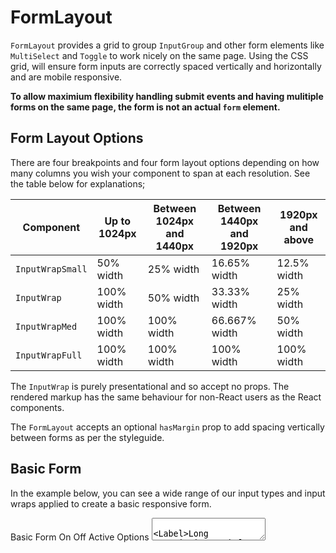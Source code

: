 
<Meta title="FormLayout" component={FormLayout} />

# FormLayout

`FormLayout` provides a grid to group `InputGroup` and other form elements like `MultiSelect` and `Toggle` to work nicely on the same page. Using the CSS grid, will ensure form inputs are correctly spaced vertically and horizontally and are mobile responsive.

**To allow maximium flexibility handling submit events and having mulitiple forms on the same page, the form is not an actual `form` element.**

## Form Layout Options

There are four breakpoints and four form layout options depending on how many columns you wish your component to span at each resolution. See the table below for explanations;

| Component        | Up to 1024px | Between 1024px and 1440px | Between 1440px and 1920px | 1920px and above |
| ---------------- | ------------ | ------------------------- | ------------------------- | ---------------- |
| `InputWrapSmall` | 50% width    | 25% width                 | 16.65% width              | 12.5% width      |
| `InputWrap`      | 100% width   | 50% width                 | 33.33% width              | 25% width        |
| `InputWrapMed`   | 100% width   | 100% width                | 66.667% width             | 50% width        |
| `InputWrapFull`  | 100% width   | 100% width                | 100% width                | 100% width       |

The `InputWrap` is purely presentational and so accept no props. The rendered markup has the same behaviour for non-React users as the React components.

The `FormLayout` accepts an optional `hasMargin` prop to add spacing vertically between forms as per the styleguide.

<ArgsTable of={FormLayout} />

## Basic Form

In the example below, you can see a wide range of our input types and input wraps applied to create a basic responsive form.

<Canvas>
  <Story name="Basic Form">
    <form>
      <Subtitle>Basic Form</Subtitle>
      <FormLayout hasMargin>
        <InputWrap>
          <InputGroup icon="homeSystem" label="Address" type="text" />
        </InputWrap>
        <InputWrap>
          <InputGroup icon="phoneSystem" label="Phone" type="number" />
        </InputWrap>
        <InputWrap>
          <InputGroup icon="calendarSystem" label="Date of Birth" type="date" />
        </InputWrap>
        <InputWrap>
          <InputGroup icon="emailSystem" label="Email" type="text" />
        </InputWrap>
        <InputWrapSmall>
          <InputGroup type="checkbox" label="Status" />
        </InputWrapSmall>
        <InputWrapSmall>
          <InputGroup>
            <Toggle id="my-cool-toggle">
              <ElToggleItem>On</ElToggleItem>
              <ElToggleItem>Off</ElToggleItem>
            </Toggle>
            <Label>Active</Label>
          </InputGroup>
        </InputWrapSmall>
        <InputWrap>
          <InputGroup>
            <ToggleRadio
              name="my-cool-toggle-radio"
              options={[
                {
                  id: 'option-1',
                  value: 'option-1',
                  text: 'Option 1',
                  isChecked: true,
                },
                {
                  id: 'option-2',
                  value: 'option-2',
                  text: 'Option 2',
                  isChecked: false,
                },
                {
                  id: 'option-3',
                  value: 'option-3',
                  text: 'Option 3',
                  isChecked: false,
                },
              ]}
            />
            <Label>Options</Label>
          </InputGroup>
        </InputWrap>
        <InputWrapFull>
          <InputGroup>
            <TextArea type="text" placeholder="A placeholder" />
            <Label>Long Description</Label>
          </InputGroup>
        </InputWrapFull>
      </FormLayout>
      <ButtonGroup alignment="left">
        <Button intent="neutral">Cancel</Button>
        <Button intent="primary">Submit</Button>
      </ButtonGroup>
    </form>
  </Story>
</Canvas>

<RenderHtmlMarkup component="FormLayout" story="Basic Form" />

## Complex Form

In the example below, the basic form has been explanded, with two levels and a block of helper text between them.

<Canvas>
  <Story name="Complex Form">
    <form>
      <Subtitle>Main Form</Subtitle>
      <SmallText hasGreyText hasSectionMargin>
        Lorem ipsum dolor sit amet, consectetur adipiscing elit. Curabitur non pulvinar tellus, quis pulvinar dui. Nunc
        enim libero, ullamcorper ac ex id, tincidunt dapibus lectus. Vestibulum at porta quam, ac condimentum dui. Duis
        ornare enim sed magna tincidunt volutpat.
      </SmallText>
      <FormLayout hasMargin>
        <InputWrap>
          <InputGroup icon="homeSystem" label="Address" type="text" />
        </InputWrap>
        <InputWrap>
          <InputGroup icon="phoneSystem" label="Phone" type="number" />
        </InputWrap>
        <InputWrap>
          <InputGroup icon="calendarSystem" label="Date of Birth" type="date" />
        </InputWrap>
        <InputWrap>
          <InputGroup icon="emailSystem" label="Email" type="text" />
        </InputWrap>
        <InputWrapSmall>
          <InputGroup type="checkbox" label="Status" />
        </InputWrapSmall>
        <InputWrapSmall>
          <InputGroup>
            <Toggle id="my-cool-toggle">
              <ElToggleItem>On</ElToggleItem>
              <ElToggleItem>Off</ElToggleItem>
            </Toggle>
            <Label>Active</Label>
          </InputGroup>
        </InputWrapSmall>
        <InputWrap>
          <InputGroup>
            <ToggleRadio
              name="my-cool-toggle-radio"
              options={[
                {
                  id: 'option-1',
                  value: 'option-1',
                  text: 'Option 1',
                  isChecked: true,
                },
                {
                  id: 'option-2',
                  value: 'option-2',
                  text: 'Option 2',
                  isChecked: false,
                },
                {
                  id: 'option-3',
                  value: 'option-3',
                  text: 'Option 3',
                  isChecked: false,
                },
              ]}
            />
            <Label>Options</Label>
          </InputGroup>
        </InputWrap>
        <InputWrapFull>
          <InputGroup>
            <TextArea type="text" placeholder="A placeholder" />
            <Label>Long Description</Label>
          </InputGroup>
        </InputWrapFull>
      </FormLayout>
      <Subtitle>Sub Form</Subtitle>
      <SmallText hasGreyText hasSectionMargin>
        Lorem ipsum dolor sit amet, consectetur adipiscing elit. Curabitur non pulvinar tellus, quis pulvinar dui. Nunc
        enim libero, ullamcorper ac ex id, tincidunt dapibus lectus. Vestibulum at porta quam, ac condimentum dui. Duis
        ornare enim sed magna tincidunt volutpat.
      </SmallText>
      <FormLayout hasMargin>
        <InputWrapMed>
          <InputGroup icon="homeSystem" label="Really Long Address" type="text" />
        </InputWrapMed>
        <InputWrapFull>
          <InputGroup>
            <MultiSelectInput
              id="react-example"
              options={[
                { name: 'Item one', value: 'item-one' },
                { name: 'Item two', value: 'item-two' },
                { name: 'Item three', value: 'item-three' },
              ]}
              defaultValues={['item-one']}
            />
            <Label>Select Items</Label>
          </InputGroup>
        </InputWrapFull>
      </FormLayout>
      <ButtonGroup alignment="left">
        <Button intent="neutral">Cancel</Button>
        <Button intent="primary">Submit</Button>
      </ButtonGroup>
    </form>
  </Story>
</Canvas>

<RenderHtmlMarkup component="FormLayout" story="Complex Form" />
